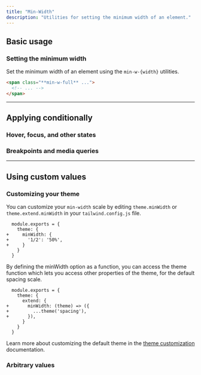 ```yaml
---
title: "Min-Width"
description: "Utilities for setting the minimum width of an element."
---
```




## Basic usage

### Setting the minimum width

Set the minimum width of an element using the `min-w-{width}` utilities.

```html
<span class="**min-w-full** ...">
  <!-- ... -->
</span>
```

---

## <Heading ignore>Applying conditionally</Heading>

### <Heading ignore>Hover, focus, and other states</Heading>

<HoverFocusAndOtherStates defaultClass="w-24 min-w-full" featuredClass="min-w-0" />

### <Heading ignore>Breakpoints and media queries</Heading>

<BreakpointsAndMediaQueries defaultClass="w-24 min-w-full" featuredClass="min-w-0" />

---

## Using custom values

### Customizing your theme

You can customize your `min-width` scale by editing `theme.minWidth` or `theme.extend.minWidth` in your `tailwind.config.js` file.

```diff-js {{ filename: 'tailwind.config.js' }}
  module.exports = {
    theme: {
+     minWidth: {
+       '1/2': '50%',
+     }
    }
  }
```

By defining the minWidth option as a function, you can access the theme function which lets you access other properties of the theme, for the default spacing scale.

```diff-js {{ filename: 'tailwind.config.js' }}
  module.exports = {
    theme: {
      extend: {
+       minWidth: (theme) => ({
+         ...theme('spacing'),
+       }),
      }
    }
  }
```

Learn more about customizing the default theme in the [theme customization](/docs/theme#customizing-the-default-theme) documentation.

### Arbitrary values

<ArbitraryValues property="min-width" featuredClass="min-w-[50%]" />
